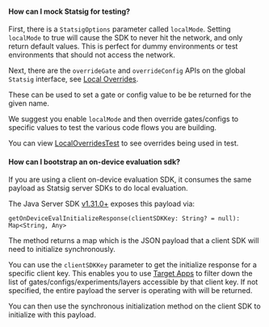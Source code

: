 #### How can I mock Statsig for testing?

First, there is a `StatsigOptions` parameter called `localMode`.
Setting `localMode` to true will cause the SDK to never hit the network,
and only return default values. This is perfect for dummy environments or
test environments that should not access the network.

Next, there are the `overrideGate` and `overrideConfig` APIs on the global `Statsig` interface, see [Local Overrides](#local-overrides).

These can be used to set a gate or config value to be be returned for the given name.

We suggest you enable `localMode` and then override gates/configs to specific values to test the various code flows you are building.

You can view [LocalOverridesTest](https://github.com/statsig-io/java-server-sdk/blob/main/src/test/java/com/statsig/sdk/LocalOverridesTest.kt) to see overrides being used in test.

#### How can I bootstrap an on-device evaluation sdk?

If you are using a client on-device evaluation SDK, it consumes the same payload as Statsig server SDKs to do local evaluation.

The Java Server SDK [v1.31.0+](https://github.com/statsig-io/java-server-sdk/releases/tag/1.31.0) exposes this payload via:

```
getOnDeviceEvalInitializeResponse(clientSDKKey: String? = null): Map<String, Any>
```

The method returns a map which is the JSON payload that a client SDK will need to initialize synchronously.

You can use the `clientSDKKey` parameter to get the initialize response for a specific client key.  This enables you to use [Target Apps](/sdk-keys/target-apps) to filter down the list of gates/configs/experiments/layers accessible by that client key.  If not specified, the entire payload the server is operating with will be returned.

You can then use the synchronous initialization method on the client SDK to initialize with this payload.